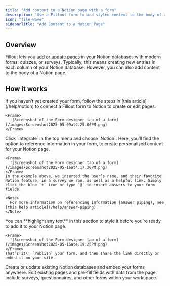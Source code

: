 ```yaml
---
title: "Add content to a Notion page with a form"
description: "Use a Fillout form to add styled content to the body of a Notion page."
icon: "file-wave"
sidebarTitle: "Add Content to a Notion Page"
---
```


## Overview

Fillout lets you [add or update pages](/help/notion) in your Notion databases with modern forms, quizzes, or surveys. Typically, this means creating new entries in each column of your Notion database. However, you can also add content to the body of a Notion page.

## How it works

<Steps>
  <Step title="Create your form">
    If you haven’t yet created your form, follow the steps in [this article](/help/notion) to connect a Fillout form to Notion to create or edit pages.

    <Frame>
      ![Screenshot of the Form designer tab of a form](/images/Screenshot2025-05-09at4.25.06PM.png)
    </Frame>
  </Step>
  <Step title="Edit the Page content section">
    Click `Integrate` in the top menu and choose `Notion`. Here, you’ll find the option to reference information in your form, to create personalized content for your Notion page.

    <Frame>
      ![Screenshot of the Form designer tab of a form](/images/Screenshot2025-05-16at4.17.20PM.png)
    </Frame>
    In the example above, we inserted the user’s name, and their favorite Notion feature, in a survey we ran, as well as a helpful link. Simply click the blue `+` icon or type `@` to insert answers to your form fields.

    <Note>
      For more information on referencing information (answer piping), see [this help article](/help/answer-piping).
    </Note>
  </Step>
  <Step title="Style your text and publish">
    You can **highlight any text** in this section to style it before you’re ready to add it to your Notion page.

    <Frame>
      ![Screenshot of the Form designer tab of a form](/images/Screenshot2025-05-16at4.19.25PM.png)
    </Frame>
    That’s it\! `Publish` your form, and then share the link directly or embed it on your site.
  </Step>
</Steps>

<CardGroup cols={3}>
  <Card title="Create a Notion form" icon="cube" iconType="regular" color="#FFC738" href="/help/notion">
    Create or update existing Notion databases and embed your forms anywhere.
  </Card>
  <Card title="Update existing Notion pages" icon="arrow-rotate-right" iconType="regular" color="#FFC738" href="/help/notion-update-form">
    Edit existing pages and pre-fill fields with data from the page.
  </Card>
  <Card title="Embed forms on Notion" icon="memo" iconType="regular" color="#FFC738" href="/help/notion-embed">
    Include surveys, questionnaires, and other forms within your workspace.
  </Card>
</CardGroup>